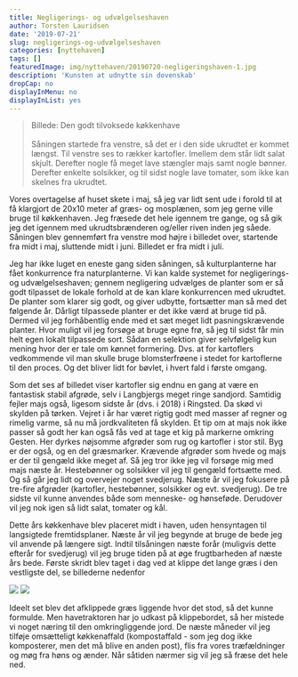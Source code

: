 ```yaml
---
title: Negligerings- og udvælgelseshaven
author: Torsten Lauridsen
date: '2019-07-21'
slug: negligerings-og-udvælgelseshaven
categories: [nyttehaven]
tags: []
featuredImage: img/nyttehaven/20190720-negligeringshaven-1.jpg
description: 'Kunsten at udnytte sin dovenskab'
dropCap: no
displayInMenu: no
displayInList: yes
---
```

>Billede: Den godt tilvoksede køkkenhave<br><br>Såningen startede fra venstre, så det er i den side ukrudtet er kommet længst. Til venstre ses to rækker kartofler. Imellem dem står lidt salat skjult. Derefter nogle få meget lave stængler majs samt nogle bønner. Derefter enkelte solsikker, og til sidst nogle lave tomater, som ikke kan skelnes fra ukrudtet.


Vores overtagelse af huset skete i maj, så jeg var lidt sent ude i forold til at få klargjort de 20x10 meter af græs- og mosplænen, som jeg gerne ville bruge til køkkenhaven. Jeg fræsede det hele igennem tre gange, og så gik jeg det igennem med ukrudtsbrænderen og/eller riven inden jeg såede. Såningen blev gennemført fra venstre mod højre i billedet over, startende fra midt i maj, sluttende midt i juni. Billedet er fra midt i juli.

Jeg har ikke luget en eneste gang siden såningen, så kulturplanterne har fået konkurrence fra naturplanterne. Vi kan kalde systemet for negligerings- og udvælgelseshaven; gennem negligering udvælges de planter som er så godt tilpasset de lokale forhold at de kan klare konkurrencen med ukrudtet. De planter som klarer sig godt, og giver udbytte, fortsætter man så med det følgende år. Dårligt tilpassede planter er det ikke værd at bruge tid på. Dermed vil jeg forhåbentlig ende med et sæt meget lidt pasningskrævende planter. Hvor muligt vil jeg forsøge at bruge egne frø, så jeg til sidst får min helt egen lokalt tilpassede sort. Sådan en selektion giver selvfølgelig kun mening hvor der er tale om kønnet formering. Dvs. at for kartoflers vedkommende vil man skulle bruge blomsterfrøene i stedet for kartoflerne til den proces. Og det bliver lidt for bøvlet, i hvert fald i første omgang.

Som det ses af billedet viser kartofler sig endnu en gang at være en fantastisk stabil afgrøde, selv i Langbjergs meget ringe sandjord. Samtidig fejler majs også, ligesom sidste år (dvs. i 2018) i Ringsted. Da skød vi skylden på tørken. Vejret i år har været rigtig godt med masser af regner og rimelig varme, så nu må jordkvaliteten få skylden. Et tip om at majs nok ikke passer så godt her kan også fås ved at tage et kig på markerne omkring Gesten. Her dyrkes nøjsomme afgrøder som rug og kartofler i stor stil. Byg er der også, og en del græsmarker. Krævende afgrøder som hvede og majs er der til gengæld ikke meget af. Så jeg tror ikke jeg vil forsøge mig med majs næste år. Hestebønner og solsikker vil jeg til gengæld fortsætte med. Og så går jeg lidt og overvejer noget svedjerug. Næste år vil jeg fokusere på tre-fire afgrøder (kartofler, hestebønner, solsikker og evt. svedjerug). De tre sidste vil kunne anvendes både som menneske- og hønseføde. Derudover vil jeg nok igen så lidt salat, tomater og kål.

Dette års køkkenhave blev placeret midt i haven, uden hensyntagen til langsigtede fremtidsplaner. Næste år vil jeg begynde at bruge de bede jeg vil anvende på længere sigt. Indtil tilsåningen næste forår (muligvis dette efterår for svedjerug) vil jeg bruge tiden på at øge frugtbarheden af næste års bede. Første skridt blev taget i dag ved at klippe det lange græs i den vestligste del, se billederne nedenfor

![](/img/nyttehaven/20190720-negligeringshaven-2.jpg)
![](/img/nyttehaven/20190720-negligeringshaven-3.jpg)

Ideelt set blev det afklippede græs liggende hvor det stod, så det kunne formulde. Men havetraktoren har jo udkast på klippebordet, så her mistede vi noget næring til den omkringliggende jord. De næste måneder vil jeg tilføje omsætteligt køkkenaffald (kompostaffald - som jeg dog ikke komposterer, men det må blive en anden post), flis fra vores træfældninger og møg fra høns og ænder. Når såtiden nærmer sig vil jeg så fræse det hele ned.